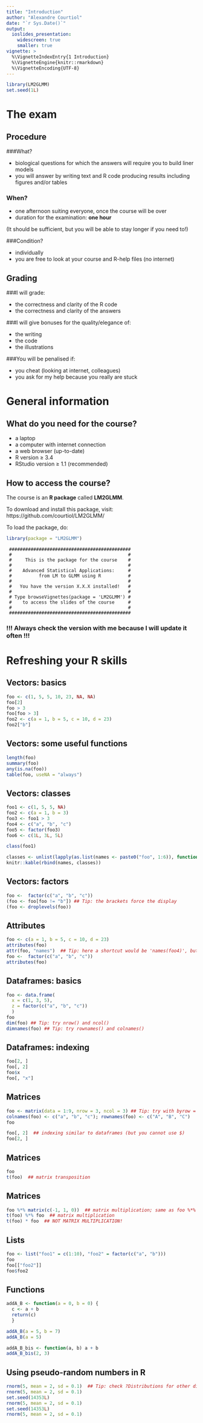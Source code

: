 ```yaml
---
title: "Introduction"
author: "Alexandre Courtiol"
date: "`r Sys.Date()`"
output:
  ioslides_presentation:
    widescreen: true
    smaller: true
vignette: >
  %\VignetteIndexEntry{1 Introduction}
  %\VignetteEngine{knitr::rmarkdown}
  %\VignetteEncoding{UTF-8}
---
```

```r
library(LM2GLMM)
set.seed(1L)
```

# The exam

## Procedure

###What?

* biological questions for which the answers will require you to build liner models
* you will answer by writing text and R code producing results including figures and/or tables 

### When?

* one afternoon suiting everyone, once the course will be over
* duration for the examination: **one hour**

(It should be sufficient, but you will be able to stay longer if you need to!)


###Condition?

* individually
* you are free to look at your course and R-help files (no internet)


## Grading

###I will grade:

* the correctness and clarity of the R code
* the correctness and clarity of the answers

###I will give bonuses for the quality/elegance of:

* the writing
* the code
* the illustrations

###You will be penalised if:

* you cheat (looking at internet, colleagues)
* you ask for my help because you really are stuck


# General information

## What do you need for the course?
* a laptop
* a computer with internet connection
* a web browser (up-to-date)
* R version $\geq$ 3.4
* RStudio version $\geq$ 1.1 (recommended)

## How to access the course?

The course is an **R package** called **LM2GLMM**.

To download and install this package, visit: https://github.com/courtiol/LM2GLMM/

To load the package, do:

```r
library(package = "LM2GLMM")
```

```
 #############################################
 #                                           #
 #     This is the package for the course    #
 #                                           #
 #    Advanced Statistical Applications:     #
 #          from LM to GLMM using R          #
 #                                           #
 #   You have the version X.X.X installed!   #
 #                                           #
 # Type browseVignettes(package = 'LM2GLMM') #
 #    to access the slides of the course     #
 #                                           #
 #############################################
```

### !!! Always check the version with me because I will update it often !!!

# Refreshing your R skills

## Vectors: basics

```r
foo <- c(1, 5, 5, 10, 23, NA, NA)
foo[2]
foo > 3
foo[foo > 3]
foo2 <- c(a = 1, b = 5, c = 10, d = 23)
foo2["b"]
```

## Vectors: some useful functions

```r
length(foo)
summary(foo)
any(is.na(foo))
table(foo, useNA = "always")
```

## Vectors: classes

```r
foo1 <- c(1, 5, 5, NA)
foo2 <- c(a = 1, b = 3)
foo3 <- foo1 > 3
foo4 <- c("a", "b", "c")
foo5 <- factor(foo3)
foo6 <- c(1L, 3L, 5L)

class(foo1)
```

```r
classes <- unlist(lapply(as.list(names <- paste0("foo", 1:6)), function(x) class(get(x))))
knitr::kable(rbind(names, classes))
```

## Vectors: factors

```r
foo <-  factor(c("a", "b", "c"))
(foo <- foo[foo != "b"]) ## Tip: the brackets force the display
(foo <- droplevels(foo))
```


## Attributes

```r
foo <- c(a = 1, b = 5, c = 10, d = 23)
attributes(foo)
attr(foo, "names")  ## Tip: here a shortcut would be 'names(foo4)', but this is not general
foo <-  factor(c("a", "b", "c"))
attributes(foo)
```

## Dataframes: basics

```r
foo <- data.frame(
  x = c(1, 3, 5),
  z = factor(c("a", "b", "c"))
  )
foo
dim(foo) ## Tip: try nrow() and ncol()
dimnames(foo) ## Tip: try rownames() and colnames()
```

## Dataframes: indexing

```r
foo[2, ]
foo[, 2]
foo$x
foo[, "x"]
```

## Matrices

```r
foo <- matrix(data = 1:9, nrow = 3, ncol = 3) ## Tip: try with byrow = TRUE
colnames(foo) <- c("a", "b", "c"); rownames(foo) <- c("A", "B", "C")
foo
```

```r
foo[, 2]  ## indexing similar to dataframes (but you cannot use $)
foo[2, ]
```

## Matrices

```r
foo
t(foo)  ## matrix transposition
```

## Matrices

```r
foo %*% matrix(c(-1, 1, 0))  ## matrix multiplication; same as foo %*% c(0, 1, -1)
t(foo) %*% foo  ## matrix multiplication
t(foo) * foo  ## NOT MATRIX MULTIPLICATION!
```

## Lists

```r
foo <- list("foo1" = c(1:10), "foo2" = factor(c("a", "b")))
foo
foo[["foo2"]]
foo$foo2
```

## Functions

```r
addA_B <- function(a = 0, b = 0) {
  c <- a + b
  return(c)
  }
```

```r
addA_B(a = 5, b = 7)
addA_B(a = 5)
```

```r
addA_B_bis <- function(a, b) a + b
addA_B_bis(2, 3)
```

## Using pseudo-random numbers in R

```r
rnorm(5, mean = 2, sd = 0.1)  ## Tip: check ?Distributions for other distributions
rnorm(5, mean = 2, sd = 0.1)
set.seed(14353L)
rnorm(5, mean = 2, sd = 0.1)
set.seed(14353L)
rnorm(5, mean = 2, sd = 0.1)
```

